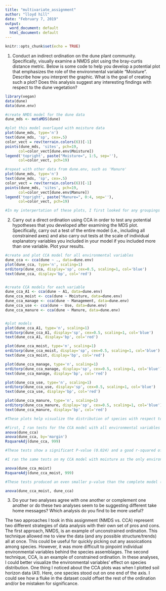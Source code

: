 ---
title: "multivariate_assignment"
author: "lloyd hill"
date: "February 7, 2019"
output:
  word_document: default
  html_document: default
---

```{r setup, include=FALSE}
knitr::opts_chunk$set(echo = TRUE)
```
1. Conduct an indirect ordination on the dune plant community. Specifically, visually examine a NMDS plot using the bray-curtis distance metric. Below is some code to help you develop a potential plot that emphasizes the role of the environmental variable "Moisture". Describe how you interpret the graphic. What is the goal of creating such a plot? Does this analysis suggest any interesting findings with respect to the dune vegetation?

```{r}
library(vegan)
data(dune)
data(dune.env)
```

```{r}
#create NMDS model for the dune data
dune_mds <- metaMDS(dune)

#plot this model overlayed with moisture data
plot(dune_mds, type='n')
text(dune_mds, 'sp', cex=.5)
color_vect = rev(terrain.colors(6))[-1]
points(dune_mds, 'sites', pch=19, 
      col=color_vect[dune.env$Moisture])
legend('topright', paste("Moisture=", 1:5, sep=''), 
      col=color_vect, pch=19)

#repeat with other data from dune.env, such as 'Manure'
plot(dune_mds, type='n')
text(dune_mds, 'sp', cex=.5)
color_vect = rev(terrain.colors(6))[-1]
points(dune_mds, 'sites', pch=19, 
      col=color_vect[dune.env$Manure])
legend('topright', paste("Manure=", 0:4, sep=''), 
      col=color_vect, pch=19)

#In my interpertation of these plots, I first looked for any groupings of plant species. For example, there appears to be a trio of species that prefer similar habitat types (airaprae, emperigr, hyporadi). The NDMS plot may be useful in identifying plant communities. To get to the underlying environmental factors responsible for these plant communities, I overlayed this plot with moisture data from 'dune.env.' Moisture data appears to follow the x-axis of this plot (dry to wet) suggesting that moisture has some explanatory value in the distribution of these plants. I repeated this process with the 'manure' variable. I had a harder time detecting a pattern, which suggests that manure may not offer the best explaination for the species found at each site. 
```
2. Carry out a direct ordination using CCA in order to test any potential hypotheses that you developed after examining the MDS plot. Specifically, carry out a test of the entire model (i.e., including all constrained axes) and also carry out tests at the scale of individual explanatory variables you included in your model if you included more than one variable. Plot your results.

```{r}
#create and plot CCA model for all environmental variables
dune_cca <- cca(dune ~ ., data=dune.env)
plot(dune_cca, type='n', scaling=1)
orditorp(dune_cca, display='sp', cex=0.5, scaling=1, col='blue')
text(dune_cca, display='bp', col='red')


#create CCA models for each variable
dune_cca_A1 <- cca(dune ~ A1, data=dune.env)
dune_cca_moist <- cca(dune ~ Moisture, data=dune.env)
dune_cca_manage <- cca(dune ~ Management, data=dune.env)
dune_cca_use <- cca(dune ~ Use, data=dune.env)
dune_cca_manure <- cca(dune ~ Manure, data=dune.env)


#plot models
plot(dune_cca_A1, type='n', scaling=1)
orditorp(dune_cca_A1, display='sp', cex=0.5, scaling=1, col='blue')
text(dune_cca_A1, display='bp', col='red')

plot(dune_cca_moist, type='n', scaling=1)
orditorp(dune_cca_moist, display='sp', cex=0.5, scaling=1, col='blue')
text(dune_cca_moist, display='bp', col='red')

plot(dune_cca_manage, type='n', scaling=1)
orditorp(dune_cca_manage, display='sp', cex=0.5, scaling=1, col='blue')
text(dune_cca_manage, display='bp', col='red')

plot(dune_cca_use, type='n', scaling=1)
orditorp(dune_cca_use, display='sp', cex=0.5, scaling=1, col='blue')
text(dune_cca_use, display='bp', col='red')

plot(dune_cca_manure, type='n', scaling=1)
orditorp(dune_cca_manure, display='sp', cex=0.5, scaling=1, col='blue')
text(dune_cca_manure, display='bp', col='red')
```

```{r}
#These plots help visualize the distribution of species with respect to their growing environment. To better explore the influence of environmental variables on species distribution, I used the anova function and vegan's r-squared function.

#First, I ran tests for the CCA model with all environmental variables
anova(dune_cca)
anova(dune_cca, by='margin')
RsquareAdj(dune_cca, 999)

#These tests show a significant P-value (0.024) and a good r-squared of 0.71 (however, the adjusted r-squared is much lower). When the anova is broken down into parts (by margin) there is no significant P-value for any individual environmental variable, although 'moisture' had the smallest P-value.  

#I ran the same tests on my CCA model with moisture as the only environmental variable.

anova(dune_cca_moist)
RsquareAdj(dune_cca_moist, 999)

#These tests produced an even smaller p-value than the complete model (more significance), but the adjusted R-squared value shrank as well (less explained variance). I then compared these two models to see if one is better at explaining the species distribution. The resulting p-value of 0.27 suggests that the difference between these two models is not significant. In other words, the inclusion or exclusion of more environmental variables does not significantly alter the outcome of either model. 

anova(dune_cca_moist, dune_cca)
```
3. Do your two analyses agree with one another or complement one another or do these two analyses seem to be suggesting different take home messages? Which analysis do you find to be more useful?

The two approaches I took in this assignment (NMDS vs. CCA) represent two different strategies of data analysis with their own set of pros and cons. The first approach, NMDS, is an example of unconstrained ordination. This technique allowed me to view the data (and any possible structure/trends) all at once. This could be useful for quickly picking out any assoications among species. However, it was more difficult to pinpoint individual environmental variables behind the species assemblages. The second technique, CCA, is an example of constrained ordination. In these analyses, I could better visualize the environmental variables' effect on species distribution. One thing I noticed about the CCA plots was when I plotted soil horizon data (A1). Here, one species stood out on one end of the axis. I could see how a fluke in the dataset could offset the rest of the ordination and/or be mistaken for significance. 

























